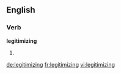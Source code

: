 ==English==

===Verb===
'''legitimizing'''

# {{present participle of|legitimize}}

[[de:legitimizing]]
[[fr:legitimizing]]
[[vi:legitimizing]]